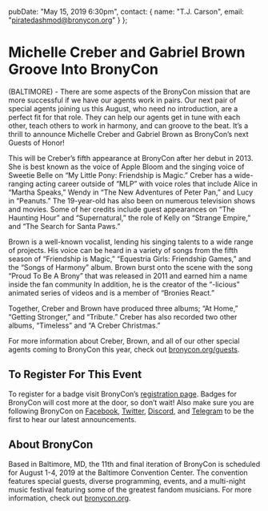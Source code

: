   pubDate: "May 15, 2019 6:30pm",
  contact: {
    name: "T.J. Carson",
    email: "piratedashmod@bronycon.org"
  }
};

# Michelle Creber and Gabriel Brown Groove Into BronyCon

(BALTIMORE) - There are some aspects of the BronyCon mission that are more successful if we have our agents work in pairs. Our next pair of special agents joining us this August, who need no introduction, are a perfect fit for that role. They can help our agents get in tune with each other, teach others to work in harmony, and can groove to the beat. It’s a thrill to announce Michelle Creber and Gabriel Brown as BronyCon’s next Guests of Honor!

This will be Creber’s fifth appearance at BronyCon after her debut in 2013. She is best known as the voice of Apple Bloom and the singing voice of Sweetie Belle on “My Little Pony: Friendship is Magic.” Creber has a wide-ranging acting career outside of “MLP” with voice roles that include Alice in “Martha Speaks,” Wendy in “The New Adventures of Peter Pan,” and Lucy in “Peanuts.” The 19-year-old has also been on numerous television shows and movies. Some of her credits include guest appearances on “The Haunting Hour” and “Supernatural,” the role of Kelly on “Strange Empire,” and “The Search for Santa Paws.”

Brown is a well-known vocalist, lending his singing talents to a wide range of projects. His voice can be heard in a variety of songs from the fifth season of “Friendship is Magic,” “Equestria Girls: Friendship Games,” and the “Songs of Harmony” album. Brown burst onto the scene with the song “Proud To Be A Brony” that was released in 2011 and earned him a name inside the fan community In addition, he is the creator of the “-licious” animated series of videos and is a member of “Bronies React.”

Together, Creber and Brown have produced three albums; “At Home,” “Getting Stronger,” and “Tribute.” Creber has also recorded two other albums, “Timeless” and “A Creber Christmas.”

For more information about Creber, Brown, and all of our other special agents coming to BronyCon this year, check out [bronycon.org/guests](/guests).

## To Register For This Event

To register for a badge visit BronyCon’s [registration page](/#register). Badges for BronyCon will cost more at the door, so don’t wait! Also make sure you are following BronyCon on [Facebook](https://www.facebook.com/BronyCon), [Twitter](https://twitter.com/bronycon), [Discord](https://twitter.com/bronycon), and [Telegram](https://t.me/BronyCon) to be the first to hear our latest announcements.

## About BronyCon

Based in Baltimore, MD, the 11th and final iteration of BronyCon is scheduled for August 1-4, 2019 at the Baltimore Convention Center. The convention features special guests, diverse programming, events, and a multi-night music festival featuring some of the greatest fandom musicians. For more information, check out [bronycon.org](https://bronycon.org).
